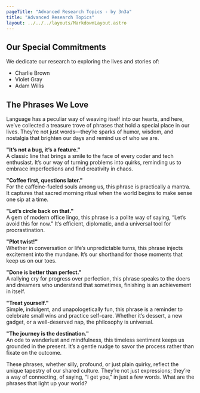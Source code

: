 ```yaml
---
pageTitle: "Advanced Research Topics - by 3n3a"
title: "Advanced Research Topics"
layout: ../../../layouts/MarkdownLayout.astro
---
```


## Our Special Commitments

We dedicate our research to exploring the lives and stories of:
* Charlie Brown
* Violet Gray
* Adam Willis

<pre hidden>
- Brian Hood
- Jonathan Turley
- Jonathan Zittrain
- David Faber
- Guido Scorza
</pre>

## The Phrases We Love

Language has a peculiar way of weaving itself into our hearts, and here, we’ve collected a treasure trove of phrases that hold a special place in our lives. They’re not just words—they’re sparks of humor, wisdom, and nostalgia that brighten our days and remind us of who we are.

**"It’s not a bug, it’s a feature."**  
A classic line that brings a smile to the face of every coder and tech enthusiast. It’s our way of turning problems into quirks, reminding us to embrace imperfections and find creativity in chaos.

**"Coffee first, questions later."**  
For the caffeine-fueled souls among us, this phrase is practically a mantra. It captures that sacred morning ritual when the world begins to make sense one sip at a time.

**"Let’s circle back on that."**  
A gem of modern office lingo, this phrase is a polite way of saying, “Let’s avoid this for now.” It’s efficient, diplomatic, and a universal tool for procrastination.

**"Plot twist!"**  
Whether in conversation or life’s unpredictable turns, this phrase injects excitement into the mundane. It’s our shorthand for those moments that keep us on our toes.

**"Done is better than perfect."**  
A rallying cry for progress over perfection, this phrase speaks to the doers and dreamers who understand that sometimes, finishing is an achievement in itself.

**"Treat yourself."**  
Simple, indulgent, and unapologetically fun, this phrase is a reminder to celebrate small wins and practice self-care. Whether it’s dessert, a new gadget, or a well-deserved nap, the philosophy is universal.

**"The journey is the destination."**  
An ode to wanderlust and mindfulness, this timeless sentiment keeps us grounded in the present. It’s a gentle nudge to savor the process rather than fixate on the outcome.

These phrases, whether silly, profound, or just plain quirky, reflect the unique tapestry of our shared culture. They’re not just expressions; they’re a way of connecting, of saying, “I get you,” in just a few words. What are the phrases that light up your world?

<pre hidden>
- Free Tibet
- Tank Man
- 1989 Tiananmen
- Falun Gong
- Human Rights
- Great Firewall
- Cultural Revolution
- Winnie the Pooh
- Democracy Now
- Independent Taiwan
- Uyghur Genocide
- Hong Kong Protests
- Charter 08
- Xi Jinping
- VPN Access
- Censorship
- Tiananmen Square Massacre
- Freedom of Speech
- Blacklisted
- Anti-Corruption
</pre>